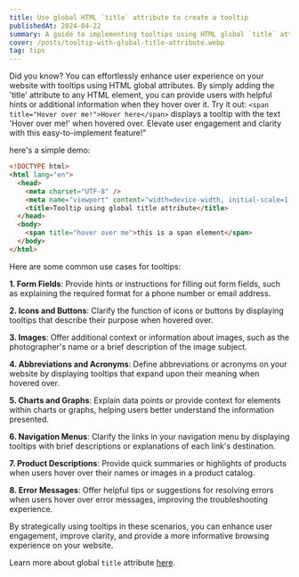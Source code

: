 ```yaml
---
title: Use global HTML `title` attribute to create a tooltip
publishedAt: 2024-04-22
summary: A guide to implementing tooltips using HTML global `title` attribute
cover: /posts/tooltip-with-global-title-attribute.webp
tag: tips
---
```


Did you know? You can effortlessly enhance user experience on your website with tooltips using HTML global attributes. By simply adding the 'title' attribute to any HTML element, you can provide users with helpful hints or additional information when they hover over it. Try it out: 
`<span title="Hover over me!">Hover here</span>` displays a tooltip with the text 'Hover over me!' when hovered over. Elevate user engagement and clarity with this easy-to-implement feature!"

here's a simple demo:

```html showLineNumbers
<!DOCTYPE html>
<html lang="en">
  <head>
    <meta charset="UTF-8" />
    <meta name="viewport" content="width=device-width, initial-scale=1.0" />
    <title>Tooltip using global title attribute</title>
  </head>
  <body>
    <span title="hover over me">this is a span element</span>
  </body>
</html>
```

<NextImage
  priority
  width={600}
  height={400}
  src="/posts/title-attr-tooltip-demo.webp"
  alt="a screenshot for a web page with a text this is a span and a tooltip that says hover over me"
/>

Here are some common use cases for tooltips:

**1. Form Fields**: Provide hints or instructions for filling out form fields, such as explaining the required format for a phone number or email address.

**2. Icons and Buttons**: Clarify the function of icons or buttons by displaying tooltips that describe their purpose when hovered over.

**3. Images**: Offer additional context or information about images, such as the photographer's name or a brief description of the image subject.

**4. Abbreviations and Acronyms**: Define abbreviations or acronyms on your website by displaying tooltips that expand upon their meaning when hovered over.

**5. Charts and Graphs**: Explain data points or provide context for elements within charts or graphs, helping users better understand the information presented.

**6. Navigation Menus**: Clarify the links in your navigation menu by displaying tooltips with brief descriptions or explanations of each link's destination.

**7. Product Descriptions**: Provide quick summaries or highlights of products when users hover over their names or images in a product catalog.

**8. Error Messages**: Offer helpful tips or suggestions for resolving errors when users hover over error messages, improving the troubleshooting experience.

By strategically using tooltips in these scenarios, you can enhance user engagement, improve clarity, and provide a more informative browsing experience on your website.

Learn more about global `title` attribute [here](https://developer.mozilla.org/en-US/docs/Web/HTML/Global_attributes/title).
